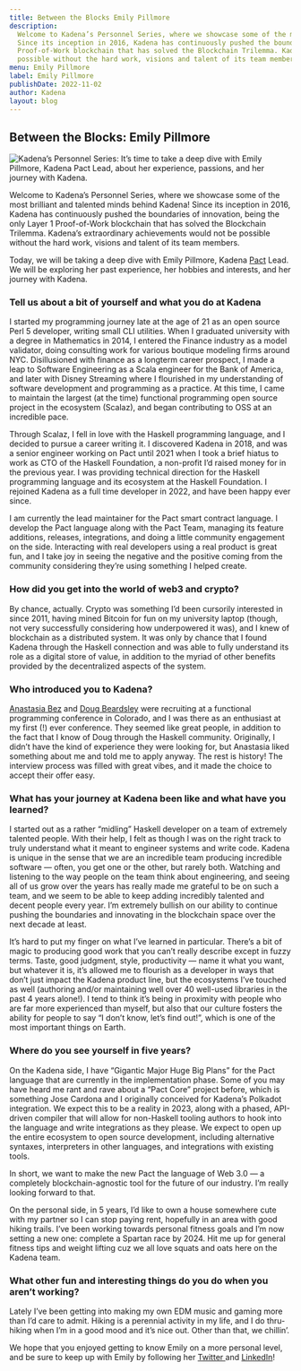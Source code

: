```yaml
---
title: Between the Blocks Emily Pillmore
description:
  Welcome to Kadena’s Personnel Series, where we showcase some of the most brilliant and talented minds behind Kadena!
  Since its inception in 2016, Kadena has continuously pushed the boundaries of innovation, being the only Layer 1
  Proof-of-Work blockchain that has solved the Blockchain Trilemma. Kadena’s extraordinary achievements would not be
  possible without the hard work, visions and talent of its team members.
menu: Emily Pillmore
label: Emily Pillmore
publishDate: 2022-11-02
author: Kadena
layout: blog
---
```


## Between the Blocks: Emily Pillmore

![Kadena’s Personnel Series: It’s time to take a deep dive with Emily Pillmore, Kadena Pact Lead, about her experience, passions, and her journey with Kadena.](/assets/blog/1_E0pjo9TdWL-oq_XvbjC4xA.webp)

Welcome to Kadena’s Personnel Series, where we showcase some of the most brilliant and talented minds behind Kadena!
Since its inception in 2016, Kadena has continuously pushed the boundaries of innovation, being the only Layer 1
Proof-of-Work blockchain that has solved the Blockchain Trilemma. Kadena’s extraordinary achievements would not be
possible without the hard work, visions and talent of its team members.

Today, we will be taking a deep dive with Emily Pillmore, Kadena
[Pact](https://docs.kadena.io/learn-pact/beginner/welcome-to-pact) Lead. We will be exploring her past experience, her
hobbies and interests, and her journey with Kadena.

### Tell us about a bit of yourself and what you do at Kadena

I started my programming journey late at the age of 21 as an open source Perl 5 developer, writing small CLI utilities.
When I graduated university with a degree in Mathematics in 2014, I entered the Finance industry as a model validator,
doing consulting work for various boutique modeling firms around NYC. Disillusioned with finance as a longterm career
prospect, I made a leap to Software Engineering as a Scala engineer for the Bank of America, and later with Disney
Streaming where I flourished in my understanding of software development and programming as a practice. At this time, I
came to maintain the largest (at the time) functional programming open source project in the ecosystem (Scalaz), and
began contributing to OSS at an incredible pace.

Through Scalaz, I fell in love with the Haskell programming language, and I decided to pursue a career writing it. I
discovered Kadena in 2018, and was a senior engineer working on Pact until 2021 when I took a brief hiatus to work as
CTO of the Haskell Foundation, a non-profit I’d raised money for in the previous year. I was providing technical
direction for the Haskell programming language and its ecosystem at the Haskell Foundation. I rejoined Kadena as a full
time developer in 2022, and have been happy ever since.

I am currently the lead maintainer for the Pact smart contract language. I develop the Pact language along with the Pact
Team, managing its feature additions, releases, integrations, and doing a little community engagement on the side.
Interacting with real developers using a real product is great fun, and I take joy in seeing the negative and the
positive coming from the community considering they’re using something I helped create.

### ​How did you get into the world of web3 and crypto?

By chance, actually. Crypto was something I’d been cursorily interested in since 2011, having mined Bitcoin for fun on
my university laptop (though, not very successfully considering how underpowered it was), and I knew of blockchain as a
distributed system. It was only by chance that I found Kadena through the Haskell connection and was able to fully
understand its role as a digital store of value, in addition to the myriad of other benefits provided by the
decentralized aspects of the system.

### ​Who introduced you to Kadena?

[Anastasia Bez](https://medium.com/kadena-io/anastasia-bez-kadenas-new-chief-operations-officer-240de1b2d144) and
[Doug Beardsley](https://medium.com/@mightybyte) were recruiting at a functional programming conference in Colorado, and
I was there as an enthusiast at my first (!) ever conference. They seemed like great people, in addition to the fact
that I know of Doug through the Haskell community. Originally, I didn’t have the kind of experience they were looking
for, but Anastasia liked something about me and told me to apply anyway. The rest is history! The interview process was
filled with great vibes, and it made the choice to accept their offer easy.

### What has your journey at Kadena been like and what have you learned?

I started out as a rather “midling” Haskell developer on a team of extremely talented people. With their help, I felt as
though I was on the right track to truly understand what it meant to engineer systems and write code. Kadena is unique
in the sense that we are an incredible team producing incredible software — often, you get one or the other, but rarely
both. Watching and listening to the way people on the team think about engineering, and seeing all of us grow over the
years has really made me grateful to be on such a team, and we seem to be able to keep adding incredibly talented and
decent people every year. I’m extremely bullish on our ability to continue pushing the boundaries and innovating in the
blockchain space over the next decade at least.

It’s hard to put my finger on what I’ve learned in particular. There’s a bit of magic to producing good work that you
can’t really describe except in fuzzy terms. Taste, good judgment, style, productivity — name it what you want, but
whatever it is, it’s allowed me to flourish as a developer in ways that don’t just impact the Kadena product line, but
the ecosystems I’ve touched as well (authoring and/or maintaining well over 40 well-used libraries in the past 4 years
alone!). I tend to think it’s being in proximity with people who are far more experienced than myself, but also that our
culture fosters the ability for people to say “I don’t know, let’s find out!”, which is one of the most important things
on Earth.

### Where do you see yourself in five years?

On the Kadena side, I have “Gigantic Major Huge Big Plans” for the Pact language that are currently in the
implementation phase. Some of you may have heard me rant and rave about a “Pact Core” project before, which is something
Jose Cardona and I originally conceived for Kadena’s Polkadot integration. We expect this to be a reality in 2023, along
with a phased, API-driven compiler that will allow for non-Haskell tooling authors to hook into the language and write
integrations as they please. We expect to open up the entire ecosystem to open source development, including alternative
syntaxes, interpreters in other languages, and integrations with existing tools.

In short, we want to make the new Pact the language of Web 3.0 — a completely blockchain-agnostic tool for the future of
our industry. I’m really looking forward to that.

On the personal side, in 5 years, I’d like to own a house somewhere cute with my partner so I can stop paying rent,
hopefully in an area with good hiking trails. I’ve been working towards personal fitness goals and I’m now setting a new
one: complete a Spartan race by 2024. Hit me up for general fitness tips and weight lifting cuz we all love squats and
oats here on the Kadena team.

### ​What other fun and interesting things do you do when you aren’t working?

Lately I’ve been getting into making my own EDM music and gaming more than I’d care to admit. Hiking is a perennial
activity in my life, and I do thru-hiking when I’m in a good mood and it’s nice out. Other than that, we chillin’.

We hope that you enjoyed getting to know Emily on a more personal level, and be sure to keep up with Emily by following
her [Twitter ](https://twitter.com/wafflepirate)and [LinkedIn](https://github.com/emilypi)!
